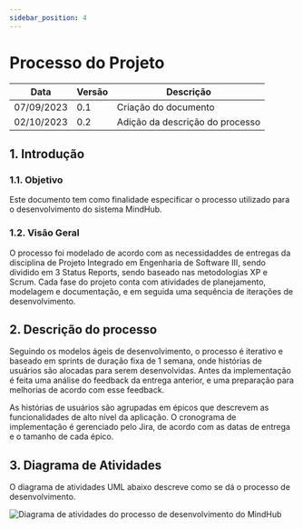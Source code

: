 ```yaml
---
sidebar_position: 4
---
```


# Processo do Projeto

| Data       | Versão       | Descrição                     | 
|------------|--------------|-------------------------------|
| 07/09/2023 | 0.1          | Criação do documento          |
| 02/10/2023 | 0.2          | Adição da descrição do processo |

## 1. Introdução

### 1.1. Objetivo

Este documento tem como finalidade especificar o processo utilizado para o desenvolvimento do sistema MindHub.

### 1.2. Visão Geral

O processo foi modelado de acordo com as necessidaddes de entregas da disciplina de Projeto Integrado em Engenharia de Software III, sendo dividido em 3 Status Reports, sendo baseado nas metodologias XP e Scrum. Cada fase do projeto conta com atividades de planejamento, modelagem e documentação, e em seguida uma sequência de iterações de desenvolvimento.

## 2. Descrição do processo

Seguindo os modelos ágeis de desenvolvimento, o processo é iterativo e baseado em sprints de duração fixa de 1 semana, onde histórias de usuários são alocadas para serem desenvolvidas. Antes da implementação é feita uma análise do feedback da entrega anterior, e uma preparação para melhorias de acordo com esse feedback.

As histórias de usuários são agrupadas em épicos que descrevem as funcionalidades de alto nível da aplicação. O cronograma de implementação é gerenciado pelo Jira, de acordo com as datas de entrega e o tamanho de cada épico.

## 3. Diagrama de Atividades

O diagrama de atividades UML abaixo descreve como se dá o processo de desenvolvimento.

![Diagrama de atividades do processo de desenvolvimento do MindHub](/img/process_diagram.png)